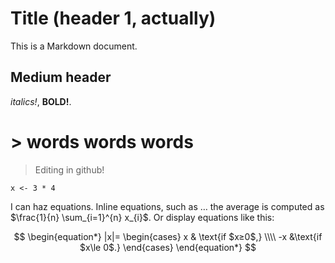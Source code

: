 Title (header 1, actually)
=====================================
  
  This is a Markdown document.

## Medium header

*italics!*, __BOLD!__.


> words words words
=======
> 
Editing in github!



```
x <- 3 * 4
```

I can haz equations. Inline equations, such as ... the average is computed as $\frac{1}{n} \sum_{i=1}^{n} x_{i}$. Or display equations like this:

$$
\begin{equation*}
|x|= 
\begin{cases} x & \text{if $x≥0$,} \\\\
-x &\text{if $x\le 0$.}
\end{cases}
\end{equation*}
$$
